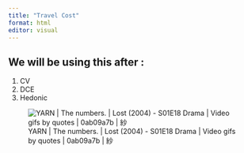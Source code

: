 ```yaml
---
title: "Travel Cost"
format: html
editor: visual
---
```


## We will be using this after :

1.  CV
2.  DCE
3.  Hedonic

![YARN \| The numbers. \| Lost (2004) - S01E18 Drama \| Video gifs by quotes \| 0ab09a7b \| 紗](https://y.yarn.co/0ab09a7b-6a73-4052-b656-11ac4d67ed12_text.gif){alt="YARN | The numbers. | Lost (2004) - S01E18 Drama | Video gifs by quotes |  0ab09a7b | 紗"}
